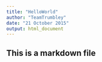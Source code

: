 ```yaml
---
title: "HelloWorld"
author: "TeamTrumbley"
date: "21 October 2015"
output: html_document
---
```

## This is a markdown file


